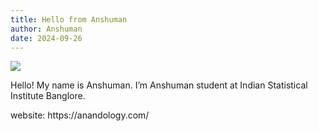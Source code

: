 ```yaml
---
title: Hello from Anshuman
author: Anshuman
date: 2024-09-26
---
```


![](images/mandelbrot-set.png)

Hello! My name is Anshuman. I'm Anshuman student at Indian Statistical Institute Banglore.

website: https://anandology.com/